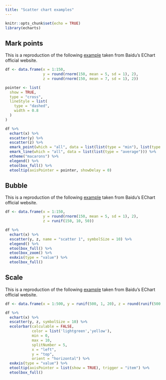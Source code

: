 ```yaml
---
title: "Scatter chart examples"
---
```


```r
knitr::opts_chunk$set(echo = TRUE)
library(echarts)
```

## Mark points

This is a reproduction of the following [example](http://echarts.baidu.com/echarts2/doc/example/scatter1.html#-en) taken from Baidu's EChart official website.

```r
df <- data.frame(x = 1:150,
                 y = round(rnorm(150, mean = 5, sd = 1), 2),
                 z = round(rnorm(150, mean = 7, sd = 1), 2))

pointer <- list(
  show = TRUE,
  type = "cross",
  lineStyle = list(
    type = "dashed",
    width = 0.8
  )
)

df %>% 
  echart(x) %>% 
  escatter(y) %>% 
  escatter(z) %>% 
  emark_point(which = "all", data = list(list(type = "min"), list(type = "max"))) %>% 
  emark_line(which = "all", data = list(list(type = "average"))) %>% 
  etheme("macarons") %>% 
  elegend() %>% 
  etoolbox_full() %>% 
  etooltip(axisPointer = pointer, showDelay = 0)
```

## Bubble

This is a reproduction of the following [example](http://echarts.baidu.com/echarts2/doc/example/scatter2.html#-en) taken from Baidu's EChart official website.

```r
df <- data.frame(x = 1:150,
                 y = round(rnorm(150, mean = 5, sd = 1), 2),
                 z = runif(150, 10, 50))

df %>% 
  echart(x) %>% 
  escatter(y, z, name = "scatter 1", symbolSize = 10) %>%
  elegend() %>% 
  etoolbox_full() %>% 
  etoolbox_zoom() %>% 
  exAxis(type = "value") %>% 
  etoolbox_full()
```


## Scale

This is a reproduction of the following [example](http://echarts.baidu.com/echarts2/doc/example/dataRange1.html#-en) taken from Baidu's EChart official website.

```r
df <- data.frame(x = 1:500, y = runif(500, 1, 20), z = round(runif(500, 0, 10)))

df %>% 
  echart(x) %>% 
  escatter(y, z, symbolSize = 10) %>% 
  ecolorbar(calculable = FALSE, 
            color = list('lightgreen','yellow'), 
            min = 0, 
            max = 10, 
            splitNumber = 5,
            x = "left",
            y = "top",
            orient = "horizontal") %>% 
  exAxis(type = "value") %>% 
  etooltip(axisPointer = list(show = TRUE), trigger = "item") %>% 
  etoolbox_full()
```
